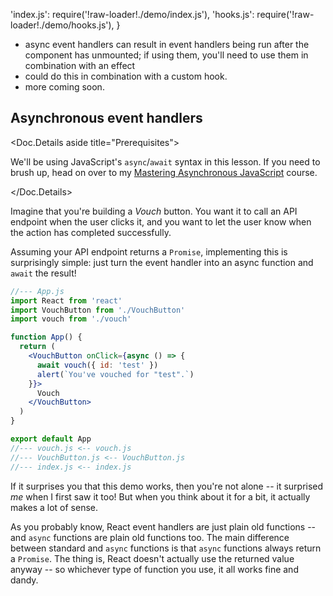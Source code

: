   'index.js': require('!raw-loader!./demo/index.js'),
  'hooks.js': require('!raw-loader!./demo/hooks.js'),
}

* async event handlers can result in event handlers being run after the
  component has unmounted; if using them, you'll need to use them in combination
  with an effect
* could do this in combination with a custom hook.
* more coming soon.

## Asynchronous event handlers

<Doc.Details aside title="Prerequisites">

We'll be using JavaScript's `async`/`await` syntax in this lesson. If you need to brush up, head on over to my [Mastering Asynchronous JavaScript](/courses/async-javascript) course.

</Doc.Details>

Imagine that you're building a <em>Vouch</em> button. You want it to call an API endpoint when the user clicks it, and you want to let the user know when the action has completed successfully.

Assuming your API endpoint returns a `Promise`, implementing this is surprisingly simple: just turn the event handler into an async function and `await` the result!

```jsx
//--- App.js
import React from 'react'
import VouchButton from './VouchButton'
import vouch from './vouch'

function App() {
  return (
    <VouchButton onClick={async () => {
      await vouch({ id: 'test' })
      alert(`You've vouched for "test".`)
    }}>
      Vouch
    </VouchButton>
  )
}

export default App
//--- vouch.js <-- vouch.js
//--- VouchButton.js <-- VouchButton.js
//--- index.js <-- index.js
```

If it surprises you that this demo works, then you're not alone -- it surprised *me* when I first saw it too! But when you think about it for a bit, it actually makes a lot of sense.

As you probably know, React event handlers are just plain old functions -- and `async` functions are plain old functions too. The main difference between standard and `async` functions is that `async` functions always return a `Promise`. The thing is, React doesn't actually use the returned value anyway -- so whichever type of function you use, it all works fine and dandy.
